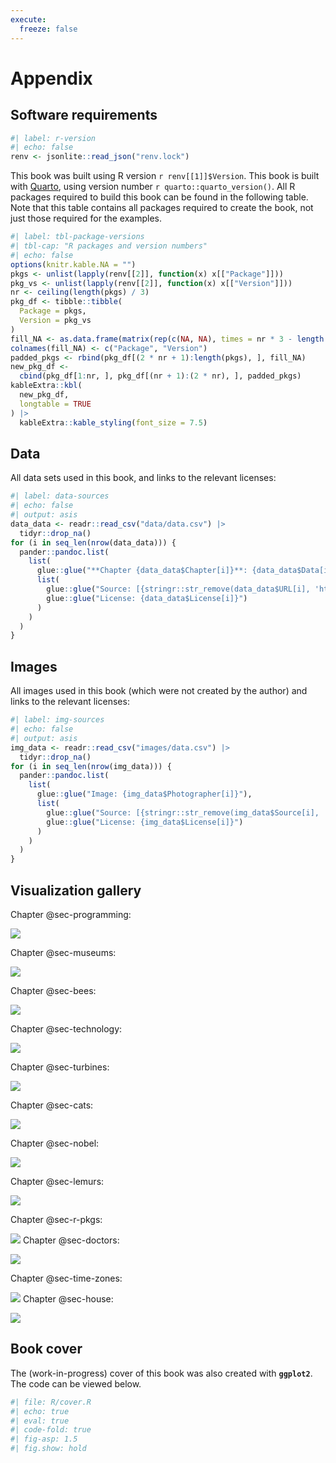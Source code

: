 ```yaml
---
execute: 
  freeze: false
---
```


# Appendix {.unnumbered .appendix}

## Software requirements {.unnumbered}

```r
#| label: r-version
#| echo: false
renv <- jsonlite::read_json("renv.lock")
```

This book was built using R version `r renv[[1]]$Version`. This book is built with [Quarto](https://quarto.org/), using version number `r quarto::quarto_version()`. All R packages required to build this book can be found in the following table. Note that this table contains all packages required to create the book, not just those required for the examples.

```r
#| label: tbl-package-versions
#| tbl-cap: "R packages and version numbers"
#| echo: false
options(knitr.kable.NA = "")
pkgs <- unlist(lapply(renv[[2]], function(x) x[["Package"]]))
pkg_vs <- unlist(lapply(renv[[2]], function(x) x[["Version"]]))
nr <- ceiling(length(pkgs) / 3)
pkg_df <- tibble::tibble(
  Package = pkgs,
  Version = pkg_vs
)
fill_NA <- as.data.frame(matrix(rep(c(NA, NA), times = nr * 3 - length(pkgs)), ncol = 2))
colnames(fill_NA) <- c("Package", "Version")
padded_pkgs <- rbind(pkg_df[(2 * nr + 1):length(pkgs), ], fill_NA)
new_pkg_df <-
  cbind(pkg_df[1:nr, ], pkg_df[(nr + 1):(2 * nr), ], padded_pkgs)
kableExtra::kbl(
  new_pkg_df,
  longtable = TRUE
) |>
  kableExtra::kable_styling(font_size = 7.5)
```

## Data {.unnumbered}

All data sets used in this book, and links to the relevant licenses:

```r
#| label: data-sources
#| echo: false
#| output: asis
data_data <- readr::read_csv("data/data.csv") |> 
  tidyr::drop_na()
for (i in seq_len(nrow(data_data))) {
  pander::pandoc.list(
    list(
      glue::glue("**Chapter {data_data$Chapter[i]}**: {data_data$Data[i]} {data_data$BibTex[i]}"),
      list(
        glue::glue("Source: [{stringr::str_remove(data_data$URL[i], 'https://')}]({data_data$URL[i]})"),
        glue::glue("License: {data_data$License[i]}")
      )
    )
  )
}
```

## Images {.unnumbered}

All images used in this book (which were not created by the author) and links to the relevant licenses:

```r
#| label: img-sources
#| echo: false
#| output: asis
img_data <- readr::read_csv("images/data.csv") |> 
  tidyr::drop_na()
for (i in seq_len(nrow(img_data))) {
  pander::pandoc.list(
    list(
      glue::glue("Image: {img_data$Photographer[i]}"),
      list(
        glue::glue("Source: [{stringr::str_remove(img_data$Source[i], 'https://')}]({img_data$Source[i]}) {img_data$BibTex[i]}"),
        glue::glue("License: {img_data$License[i]}")
      )
    )
  )
}
```

::: {.content-visible when-format="html"}

## Visualization gallery {.unnumbered}

Chapter @sec-programming:

![](images/final/programming-languages.png){fig-align="center" fig-alt=""}

Chapter @sec-museums:

![](images/final/museums.png){fig-align="center" fig-alt=""}


Chapter @sec-bees:

![](images/final/bee-colonies.png){fig-align="center" fig-alt=""}


Chapter @sec-technology:

![](images/final/technology-adoption.png){fig-align="center" fig-alt=""}


Chapter @sec-turbines:

![](images/final/wind-turbines.png){fig-align="center" fig-alt=""}


Chapter @sec-cats:

![](images/final/cats.png){fig-align="center" fig-alt=""}

Chapter @sec-nobel:

![](images/final/nobel-laureates.png){fig-align="center" fig-alt=""}

Chapter @sec-lemurs:

![](images/final/lemurs.png){fig-align="center" fig-alt=""}

Chapter @sec-r-pkgs:

![](images/final/r-packages.png){fig-align="center" fig-alt=""}
Chapter @sec-doctors:

![](images/final/doctors.png){fig-align="center" fig-alt=""}

Chapter @sec-time-zones:

![](images/final/time-zones.png){fig-align="center" fig-alt=""}
Chapter @sec-house:

![](images/final/us-elections.png){fig-align="center" fig-alt=""}

## Book cover {.unnumbered}

The (work-in-progress) cover of this book was also created with **`ggplot2`**. The code can be viewed below.

```r
#| file: R/cover.R
#| echo: true
#| eval: true
#| code-fold: true
#| fig-asp: 1.5
#| fig.show: hold
```

:::

